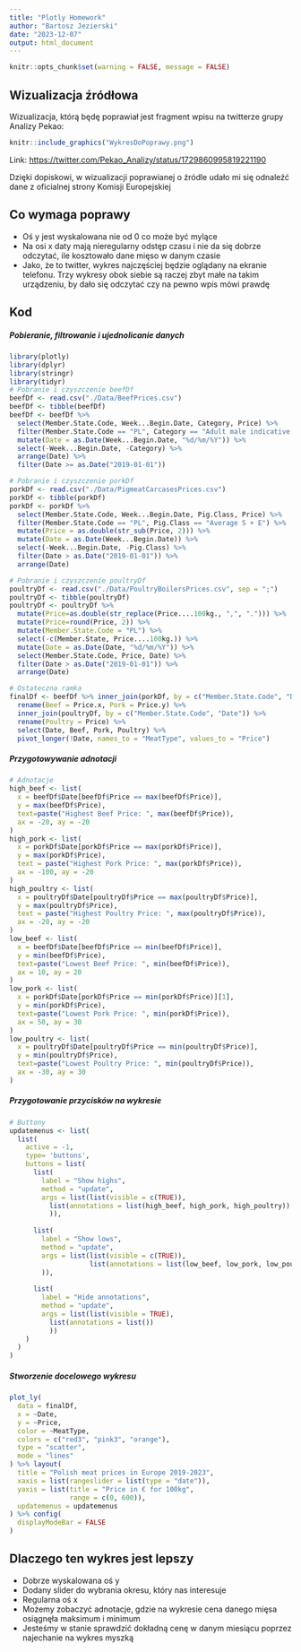 ---
title: "Plotly Homework"
author: "Bartosz Jezierski"
date: "2023-12-07"
output: html_document
---

```{r setup, include=FALSE} 
knitr::opts_chunk$set(warning = FALSE, message = FALSE) 
```

## Wizualizacja źródłowa
Wizualizacja, którą będę poprawiał jest fragment wpisu na twitterze grupy Analizy Pekao:
```{r pressure, echo=FALSE, out.width = '50%'}
knitr::include_graphics("WykresDoPoprawy.png")

```

Link: <https://twitter.com/Pekao_Analizy/status/1729860995819221190>

Dzięki dopiskowi, w wizualizacji poprawianej o źródle udało mi się odnaleźć dane z oficialnej strony Komisji Europejskiej

## Co wymaga poprawy
* Oś y jest wyskalowana nie od 0 co może być mylące
* Na osi x daty mają nieregularny odstęp czasu i nie da się dobrze odczytać, ile kosztowało dane mięso w danym czasie
* Jako, że to twitter, wykres najczęściej będzie oglądany na ekranie telefonu. Trzy wykresy obok siebie są raczej zbyt małe na takim urządzeniu, by dało się odczytać czy na pewno wpis mówi prawdę

## Kod

##### Pobieranie, filtrowanie i ujednolicanie danych
```{r}
library(plotly)
library(dplyr)
library(stringr)
library(tidyr)
# Pobranie i czyszczenie beefDf
beefDf <- read.csv("./Data/BeefPrices.csv")
beefDf <- tibble(beefDf)
beefDf <- beefDf %>% 
  select(Member.State.Code, Week...Begin.Date, Category, Price) %>%
  filter(Member.State.Code == "PL", Category == "Adult male indicative price") %>%
  mutate(Date = as.Date(Week...Begin.Date, "%d/%m/%Y")) %>%
  select(-Week...Begin.Date, -Category) %>%
  arrange(Date) %>%
  filter(Date >= as.Date("2019-01-01"))

# Pobranie i czyszczenie porkDf
porkDf <- read.csv("./Data/PigmeatCarcasesPrices.csv")
porkDf <- tibble(porkDf)
porkDf <- porkDf %>%
  select(Member.State.Code, Week...Begin.Date, Pig.Class, Price) %>%
  filter(Member.State.Code == "PL", Pig.Class == "Average S + E") %>%
  mutate(Price = as.double(str_sub(Price, 2))) %>%
  mutate(Date = as.Date(Week...Begin.Date)) %>%
  select(-Week...Begin.Date, -Pig.Class) %>%
  filter(Date > as.Date("2019-01-01")) %>%
  arrange(Date)

# Pobranie i czyszczenie poultryDf
poultryDf <- read.csv("./Data/PoultryBoilersPrices.csv", sep = ";")
poultryDf <- tibble(poultryDf)
poultryDf <- poultryDf %>%
  mutate(Price=as.double(str_replace(Price....100kg., ",", "."))) %>%
  mutate(Price=round(Price, 2)) %>%
  mutate(Member.State.Code = "PL") %>%
  select(-c(Member.State, Price....100kg.)) %>%
  mutate(Date = as.Date(Date, "%d/%m/%Y")) %>%
  select(Member.State.Code, Price, Date) %>%
  filter(Date > as.Date("2019-01-01")) %>%
  arrange(Date)

# Ostateczna ramka
finalDf <- beefDf %>% inner_join(porkDf, by = c("Member.State.Code", "Date")) %>%
  rename(Beef = Price.x, Pork = Price.y) %>%
  inner_join(poultryDf, by = c("Member.State.Code", "Date")) %>%
  rename(Poultry = Price) %>%
  select(Date, Beef, Pork, Poultry) %>%
  pivot_longer(!Date, names_to = "MeatType", values_to = "Price")
```


##### Przygotowywanie adnotacji
```{r}
# Adnotacje
high_beef <- list(
  x = beefDf$Date[beefDf$Price == max(beefDf$Price)],
  y = max(beefDf$Price),
  text=paste("Highest Beef Price: ", max(beefDf$Price)),
  ax = -20, ay = -20
)
high_pork <- list(
  x = porkDf$Date[porkDf$Price == max(porkDf$Price)],
  y = max(porkDf$Price),
  text = paste("Highest Pork Price: ", max(porkDf$Price)),
  ax = -100, ay = -20
)
high_poultry <- list(
  x = poultryDf$Date[poultryDf$Price == max(poultryDf$Price)],
  y = max(poultryDf$Price),
  text = paste("Highest Poultry Price: ", max(poultryDf$Price)),
  ax = -20, ay = -20
)
low_beef <- list(
  x = beefDf$Date[beefDf$Price == min(beefDf$Price)],
  y = min(beefDf$Price),
  text=paste("Lowest Beef Price: ", min(beefDf$Price)),
  ax = 10, ay = 20
)
low_pork <- list(
  x = porkDf$Date[porkDf$Price == min(porkDf$Price)][1],
  y = min(porkDf$Price),
  text=paste("Lowest Pork Price: ", min(porkDf$Price)),
  ax = 50, ay = 30
)
low_poultry <- list(
  x = poultryDf$Date[poultryDf$Price == min(poultryDf$Price)],
  y = min(poultryDf$Price),
  text=paste("Lowest Poultry Price: ", min(poultryDf$Price)),
  ax = -30, ay = 30
)
```

##### Przygotowanie przycisków na wykresie
```{r}
# Buttony
updatemenus <- list(
  list(
    active = -1,
    type= 'buttons',
    buttons = list(
      list(
        label = "Show highs",
        method = "update",
        args = list(list(visible = c(TRUE)),
          list(annotations = list(high_beef, high_pork, high_poultry))
          )),
      
      list(
        label = "Show lows",
        method = "update",
        args = list(list(visible = c(TRUE)),
                    list(annotations = list(low_beef, low_pork, low_poultry))
        )),
      
      list(
        label = "Hide annotations",
        method = "update",
        args = list(list(visible = TRUE),
          list(annotations = list())
          ))
    )
  )
)
```


##### Stworzenie docelowego wykresu
```{r, out.width="100%"}
plot_ly(
  data = finalDf,
  x = ~Date,
  y = ~Price,
  color = ~MeatType,
  colors = c("red3", "pink3", "orange"),
  type = "scatter",
  mode = "lines"
) %>% layout(
  title = "Polish meat prices in Europe 2019-2023",
  xaxis = list(rangeslider = list(type = "date")),
  yaxis = list(title = "Price in € for 100kg",
               range = c(0, 600)),
  updatemenus = updatemenus
) %>% config(
  displayModeBar = FALSE
)
```

## Dlaczego ten wykres jest lepszy
* Dobrze wyskalowana oś y
* Dodany slider do wybrania okresu, który nas interesuje
* Regularna oś x
* Możemy zobaczyć adnotacje, gdzie na wykresie cena danego mięsa osiągnęła maksimum i minimum
* Jesteśmy w stanie sprawdzić dokładną cenę w danym miesiącu poprzez najechanie na wykres myszką









